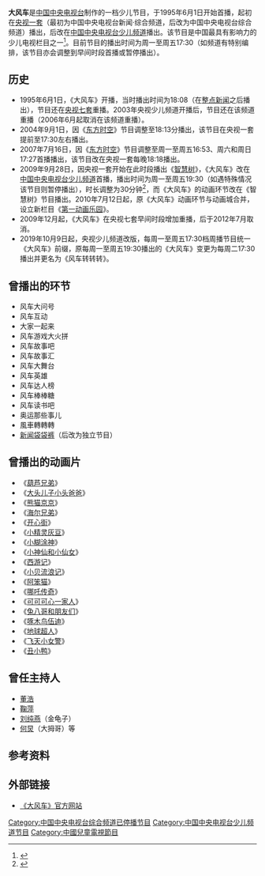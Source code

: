 {{refimprove|time=2015-06-23}}
{{In-progress_tvshow|大风车}}
{{电视节目信息框
| 名称      = 大风车
| 图片      = DAFENGCHE.png
| 图说      = 《大风车》片头（2019年前）
| 类型      = 少儿节目
| 主持      =
| 国家      = {{CHNML}}
| 语言      = [[汉语普通话|汉语普通话]]
| 集数      =
| 每集列表  = 
| 每集长度  = 40分钟→30分钟
| 主题曲    = 《大风车》
| 作曲      = [[孟卫东_(音乐家)|孟卫东]]
| 作词      = [[乔羽|乔羽]]
| 制作公司  = 中国中央电视台
| 电视网    = [[中国中央电视台少儿频道|中国中央电视台少儿频道]]
| 图像制式  = [[SDTV|SDTV]]、[[HDTV|HDTV]]
| 播出国家  = {{CHNML}}
| 开始      = 1995年6月1日
| 结束      = 至今
| 官方网站  = http://tv.cctv.com/lm/dfc/index.shtml
}}
'''大风车'''是[[中国中央电视台|中国中央电视台]]制作的一档少儿节目，于1995年6月1日开始首播，起初在[[央视一套|央视一套]]（最初为中国中央电视台新闻·综合频道，后改为中国中央电视台综合频道）播出，后改在[[中国中央电视台少儿频道|中国中央电视台少儿频道]]播出。该节目是中国最具有影响力的少儿电视栏目之一<ref>{{cite news|title=大风车|url=http://tv.cntv.cn/videoset/C16701|accessdate=2015年6月23日|newspaper=央视网|archive-date=2020年2月20日|archive-url=https://web.archive.org/web/20200220121203/http://tv.cntv.cn/videoset/C16701|dead-url=no}}</ref>。目前节目的播出时间为周一至周五17:30（如频道有特别编排，该节目亦会调整到早间时段首播或暂停播出）。

==历史==
*1995年6月1日，《大风车》开播，当时播出时间为18:08（在[[新闻直播间|整点新闻]]之后播出），节目还在[[中国中央电视台军事·农业频道|央视七套]]重播。2003年央视少儿频道开播后，节目还在该频道重播（2006年6月起取消在该频道重播）。
*2004年9月1日，因《[[东方时空|东方时空]]》节目调整至18:13分播出，该节目在央视一套提前至17:30左右播出。
*2007年7月16日，因《[[东方时空|东方时空]]》节目调整至周一至周五16:53、周六和周日17:27首播播出，该节目改在央视一套每晚18:18播出。
*2009年9月28日，因央视一套开始在此时段播出《[[智慧树_(电视节目)|智慧树]]》，《大风车》改在[[中国中央电视台少儿频道|中国中央电视台少儿频道]]首播，播出时间为周一至周五19:30（如遇特殊情况该节目则暂停播出），时长调整为30分钟<ref>{{cite web  | language =zh-cn  | publisher =人民网转载东方早报  | title =央视一套启动改版收编精品栏目 体现综合特色  | url =http://media.people.com.cn/GB/10135980.html  | author =  | date =  | accessdate =2009-09-29  | archive-date =2016-03-04  | archive-url =https://web.archive.org/web/20160304091551/http://media.people.com.cn/GB/10135980.html  | dead-url =no  }}</ref>，而《大风车》的动画环节改在《智慧树》节目播出。2010年7月12日起，原《大风车》动画环节与动画城合并，设立新栏目《[[第一动画乐园|第一动画乐园]]》。
*2009年12月起，《大风车》在央视七套早间时段增加重播，后于2012年7月取消。
*2019年10月9日起，央视少儿频道改版，每周一至周五17:30档周播节目统一《大风车》前缀，原每周一至周五19:30播出的《大风车》变更为每周二17:30播出并更名为《风车转转转》。

==曾播出的环节==
* 风车大问号
* 风车互动
* 大家一起来
* 风车游戏大火拼
* 风车故事吧
* 风车故事汇
* 风车大舞台
* 风车英雄
* 风车达人榜
* 风车棒棒糖
* 风车读书吧
* 奥运那些事儿
*風車轉轉轉
* [[新闻袋袋裤|新闻袋袋裤]]（后改为独立节目）

==曾播出的动画片==
* 《[[葫芦兄弟|葫芦兄弟]]》
* 《[[大头儿子小头爸爸|大头儿子小头爸爸]]》
* 《[[熊猫京京|熊猫京京]]》
* 《[[海尔兄弟|海尔兄弟]]》
* 《[[开心街|开心街]]》
* 《[[小精灵灰豆|小精灵灰豆]]》
* 《[[小糊涂神|小糊涂神]]》
* 《[[小神仙和小仙女|小神仙和小仙女]]》
* 《[[西游记_(动画)|西游记]]》
* 《[[小贝流浪记|小贝流浪记]]》
* 《[[阿笨猫|阿笨猫]]》
* 《[[哪吒传奇|哪吒传奇]]》
* 《[[可可可心一家人|可可可心一家人]]》
* 《[[樂一通|兔八哥和朋友们]]》
* 《[[啄木鸟伍迪|啄木鸟伍迪]]》
* 《[[地球超人|地球超人]]》
* 《[[飞天小女警|飞天小女警]]》
* 《[[丑小鸭|丑小鸭]]》

==曾任主持人==
*[[董浩|董浩]]
*[[鞠萍|鞠萍]]
*[[刘纯燕|刘纯燕]]（金龟子）
*[[何炅|何炅]]（大拇哥）等

==参考资料==
{{reflist}}

==外部链接==
*[http://shaoer.cntv.cn/2013/11/05/VIDA1383632845622299.shtml 《大风车》官方网站] {{Wayback|url=http://shaoer.cntv.cn/2013/11/05/VIDA1383632845622299.shtml |date=20200225151741 }}


[[Category:中国中央电视台综合频道已停播节目|Category:中国中央电视台综合频道已停播节目]]
[[Category:中国中央电视台少儿频道节目|Category:中国中央电视台少儿频道节目]]
[[Category:中國兒童電視節目|Category:中國兒童電視節目]]